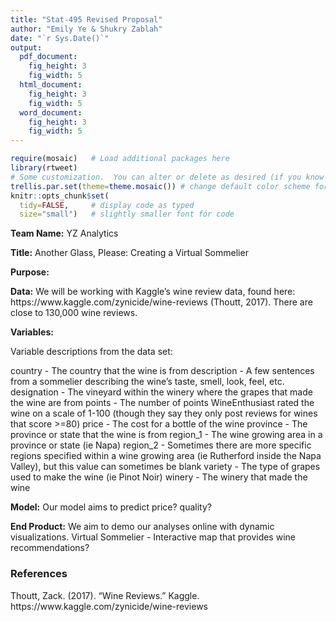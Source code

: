 ```yaml
---
title: "Stat-495 Revised Proposal"
author: "Emily Ye & Shukry Zablah"
date: "`r Sys.Date()`"
output: 
  pdf_document:
    fig_height: 3
    fig_width: 5
  html_document:
    fig_height: 3
    fig_width: 5
  word_document:
    fig_height: 3
    fig_width: 5
---
```


```r
require(mosaic)   # Load additional packages here 
library(rtweet)
# Some customization.  You can alter or delete as desired (if you know what you are doing).
trellis.par.set(theme=theme.mosaic()) # change default color scheme for lattice
knitr::opts_chunk$set(
  tidy=FALSE,     # display code as typed
  size="small")   # slightly smaller font for code
```

**Team Name:** YZ Analytics

**Title:** Another Glass, Please: Creating a Virtual Sommelier

**Purpose:** 

**Data:** We will be working with Kaggle's wine review data, found here: https://www.kaggle.com/zynicide/wine-reviews (Thoutt, 2017). There are close to 130,000 wine reviews.

**Variables:**

Variable descriptions from the data set:

country - The country that the wine is from
description - A few sentences from a sommelier describing the wine's taste, smell, look, feel, etc.
designation - The vineyard within the winery where the grapes that made the wine are from
points - The number of points WineEnthusiast rated the wine on a scale of 1-100 (though they say they only post reviews for wines that score >=80)
price - The cost for a bottle of the wine
province - The province or state that the wine is from
region_1 - The wine growing area in a province or state (ie Napa)
region_2 - Sometimes there are more specific regions specified within a wine growing area (ie Rutherford inside the Napa Valley), but this value can sometimes be blank
variety - The type of grapes used to make the wine (ie Pinot Noir)
winery - The winery that made the wine

**Model:** Our model aims to predict price? quality?

**End Product:** We aim to demo our analyses online with dynamic visualizations. Virtual Sommelier - Interactive map that provides wine recommendations?

### References

Thoutt, Zack. (2017). "Wine Reviews." Kaggle. https://www.kaggle.com/zynicide/wine-reviews
